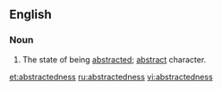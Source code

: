 ==English==
===Noun===
{{en-noun|-}}

# The state of being [[abstracted]]; [[abstract]] character.

[[et:abstractedness]]
[[ru:abstractedness]]
[[vi:abstractedness]]